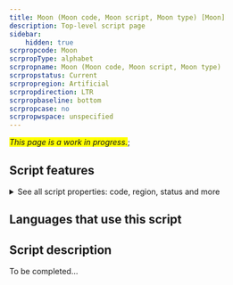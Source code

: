 ```yaml
---
title: Moon (Moon code, Moon script, Moon type) [Moon]
description: Top-level script page
sidebar:
    hidden: true
scrpropcode: Moon
scrpropType: alphabet
scrpropname: Moon (Moon code, Moon script, Moon type)
scrpropstatus: Current
scrpropregion: Artificial
scrpropdirection: LTR
scrpropbaseline: bottom
scrpropcase: no
scrpropwspace: unspecified
---
```


<span style='background-color:yellow'>_This page is a work in progress._</span>;


## Script features

<details>
<summary> See all script properties: code, region, status and more</summary>
<ScriptInfo />
</details>

## Languages that use this script

<WsList script='Moon' wsMax='5' />

## Script description

To be completed...

